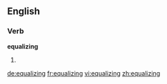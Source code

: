 ==English==

===Verb===
'''equalizing'''

# {{present participle of|equalize}}

[[de:equalizing]]
[[fr:equalizing]]
[[vi:equalizing]]
[[zh:equalizing]]